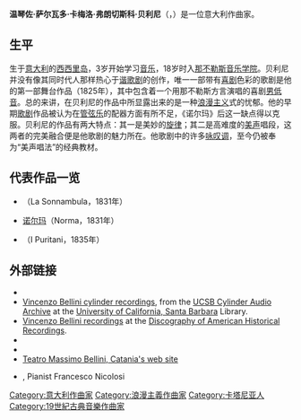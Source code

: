 {{Multiple issues|
{{Expand language|en|time=2021-11-17}}
{{Unreferenced|time=2021-11-17T13:24:23+00:00}}
}}
{{for|法国诺尔省的市镇|贝利尼 (诺尔省)}}
{{noteTA
|1=zh-hans:温琴佐;zh-tw:文琴佐;
}}
{{Infobox classical
| 中文名 = 贝利尼
| 画像 = Vincenzo bellini.jpg
| 附注 =
| 原文名 = Vincenzo Salvatore Carmelo Francesco Bellini
| 国别 = [[意大利|意大利]]
| 出生日期 = 1801年11月3日
| 出生地 = [[西西里岛|西西里岛]][[卡塔尼亚|卡塔尼亚]]
| 逝世日期 = 1835年9月23日(33歲)
| 逝世地 = [[巴黎|巴黎]]附近
| 所属时期 = 浪漫主义
| 所属乐派 =
| 擅长作品类型 = 歌剧
| 代表作 = 歌剧《诺尔玛》《梦游女》《清教徒》
| 师从 =
| 学生 =
| 官方网站 =
}}

'''温琴佐·萨尔瓦多·卡梅洛·弗朗切斯科·贝利尼'''（{{lang-it|'''Vincenzo Salvatore Carmelo Francesco Bellini'''}}，{{bd|1801年|11月3日|1835年|9月23日|catIdx=B}}）是一位意大利作曲家。

==生平==
生于[[意大利|意大利]]的[[西西里岛|西西里岛]]，3岁开始学习[[音乐|音乐]]，18岁时入[[那不勒斯音乐学院|那不勒斯音乐学院]]。贝利尼并没有像其同时代人那样热心于[[谐歌剧|谐歌剧]]的创作，唯一一部带有[[喜剧|喜剧]]色彩的歌剧是他的第一部舞台作品{{le|阿代尔森与萨尔维纳|Adelson e Salvini}}（1825年），其中包含着一个用那不勒斯方言演唱的喜剧[[男低音|男低音]]。总的来讲，在贝利尼的作品中所显露出来的是一种[[浪漫主义|浪漫主义]]式的忧郁。他的早期[[歌剧|歌剧]]作品被认为在[[管弦乐|管弦乐]]的配器方面有所不足，《诺尔玛》后这一缺点得以克服。贝利尼的作品有两大特点：其一是美妙的[[旋律|旋律]]；其二是高难度的[[美声|美声]]唱段，这两者的完美融合便是他歌剧的魅力所在。他歌剧中的许多[[咏叹调|咏叹调]]，至今仍被奉为“美声唱法”的经典教材。

== 代表作品一览 ==
* {{le|梦游女|La sonnambula}}（La Sonnambula，1831年）
* [[诺尔玛|诺尔玛]]（Norma，1831年）
* {{le|清教徒 (歌剧)|I puritani|清教徒}}（I Puritani，1835年）

== 外部链接 ==
{{Commons|Vincenzo Bellini}}
* {{Britannica|59890}}
* [http://cylinders.library.ucsb.edu/search.php?query_type=keyword&query=Vincenzo+Bellini&nq=1 Vincenzo Bellini cylinder recordings], from the [[UCSB_Cylinder_Audio_Archive|UCSB Cylinder Audio Archive]] at the [[University_of_California,_Santa_Barbara|University of California, Santa Barbara]] Library.
* [https://adp.library.ucsb.edu/names/102890 Vincenzo Bellini recordings] at the [[Discography_of_American_Historical_Recordings|Discography of American Historical Recordings]].
* {{IMSLP|id=Bellini,_Vincenzo}}
* {{ChoralWiki|Vincenzo Bellini}}
* [http://www.teatromassimobellini.it/  Teatro Massimo Bellini, Catania's web site] {{Wayback|url=http://www.teatromassimobellini.it/ |date=20060506183248 }}
* {{YouTube|ny7mpNiYsjQ|"Capriccio ad uso della Signorina Luisella D'Andreana"}}, Pianist Francesco Nicolosi

{{浪漫主義}}
{{古典音樂作曲家}}

{{Authority control}}
{{DEFAULTSORT:Bellini, Vincenzo}}
[[Category:意大利作曲家|Category:意大利作曲家]]
[[Category:浪漫主義作曲家|Category:浪漫主義作曲家]]
[[Category:卡塔尼亚人|Category:卡塔尼亚人]]
[[Category:19世紀古典音樂作曲家|Category:19世紀古典音樂作曲家]]